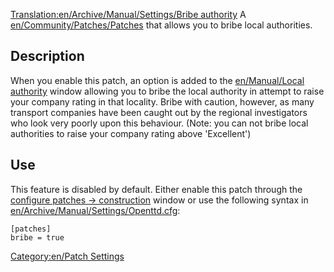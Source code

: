 [[Translation:en/Archive/Manual/Settings/Bribe authority]]
A [[en/Community/Patches/Patches]] that allows you to bribe local authorities.

== Description ==
When you enable this patch, an option is added to the [[en/Manual/Local authority]] window allowing you to bribe the local authority in attempt to raise your company rating in that locality. Bribe with caution, however, as many transport companies have been caught out by the regional investigators who look very poorly upon this behaviour. (Note: you can not bribe local authorities to raise your company rating above 'Excellent')

== Use ==
This feature is disabled by default. Either enable this patch through the [[en/Archive/Manual/Settings/Configuring patches/Construction|configure patches -> construction]] window or use the following syntax in [[en/Archive/Manual/Settings/Openttd.cfg]]:
<pre>[patches]
bribe = true</pre>

[[Category:en/Patch Settings]]